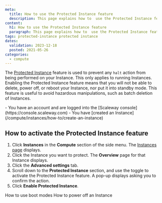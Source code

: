 ```yaml
---
meta:
  title: How to use the Protected Instance feature
  description: This page explains how to  use the Protected Instance feature
content:
  h1: How to use the Protected Instance feature
  paragraph: This page explains how to  use the Protected Instance feature
tags: protected-instance protected instance 
dates:
  validation: 2023-12-18
  posted: 2021-05-26 
categories:
  - compute
---
```


The [Protected Instance](/compute/instances/concepts/#protected-instance) feature is used to prevent any `halt` action from being performed on your Instance. This only applies to running Instances. Enabling the Protected Instance feature means that you will not be able to delete, power off, or reboot your Instance, nor put it into standby mode. This feature is useful to avoid hazardous manipulations, such as batch deletion of Instances.

<Macro id="requirements" />

<Message type="requirement">
  - You have an account and are logged into the [Scaleway console](https://console.scaleway.com)
  - You have [created an Instance](/compute/instances/how-to/create-an-instance)
</Message>

## How to activate the Protected Instance feature

1. Click **Instances** in the **Compute** section of the side menu. The [Instances page](https://console.scaleway.com/instance/servers) displays.
2. Click the Instance you want to protect. The **Overview** page for that Instance displays.
3. Click the **Advanced settings** tab.
4. Scroll down to the **Protected Instance** section, and use the <Icon name="toggle" /> toggle to activate the Protected Instance feature.
   A pop-up displays asking you to confirm the action.
5. Click **Enable Protected Instance**.


<Navigation title="See also">
  <PreviousButton to="/compute/instances/how-to/use-boot-modes/">How to use boot modes</PreviousButton>
  <NextButton to="/compute/instances/how-to/power-off-instance/">How to power off an Instance</NextButton>
</Navigation>